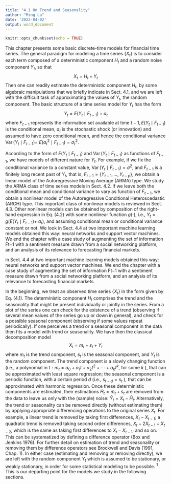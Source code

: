 ```yaml
---
title: "4.1 On Trend and Seasonality"
author: "Ming Lu"
date: '2022-04-02'
output: word_document
---
```


```r
knitr::opts_chunk$set(echo = TRUE)
```

This chapter presents some basic discrete-time models for financial time series. The general paradigm for modeling a time series $\left\{X_{t}\right\}$ is to consider each term composed of a deterministic component $H_{t}$ and a random noise component $Y_{t}$, so that
$$
X_{t}=H_{t}+Y_{t}
$$
Then one can readily estimate the deterministic component $H_{t}$, by some algebraic manipulations that we briefly indicate in Sect. 4.1, and we are left with the difficult task of approximating the values of $Y_{t}$, the random component. The basic structure of a time series model for $Y_{t}$ has the form
$$
Y_{t}=E\left(Y_{t} \mid F_{t-1}\right)+a_{t}
$$
where $F_{t-1}$ represents the information set available at time $t-1, E\left(Y_{t} \mid F_{t-1}\right)$ is the conditional mean, $a_{t}$ is the stochastic shock (or innovation) and assumed to have zero conditional mean, and hence the conditional variance $\operatorname{Var}\left(Y_{t} \mid F_{t-1}\right)=$ $E\left(a_{t}^{2} \mid F_{t-1}\right)=\sigma_{t}^{2} .$

According to the form of $E\left(Y_{t} \mid F_{t-1}\right)$ and $\operatorname{Var}\left(Y_{t} \mid F_{t-1}\right)$ as functions of $F_{t-1}$, we have models of different nature for $Y_{t}$. For example, if we fix the conditional variance to a constant value, $\operatorname{Var}\left(Y_{t} \mid F_{t-1}\right)=\sigma^{2}$, and $F_{t-1}$ is a finitely long recent past of $Y_{t}$, that is, $F_{t-1}=\left\{Y_{t-1}, \ldots, Y_{t-p}\right\}$, we obtain a linear model of the Autoregressive Moving Average (ARMA) type. We study the ARMA class of time series models in Sect. 4.2. If we leave both the conditional mean and conditional variance to vary as function of $F_{t-1}$, we obtain a nonlinear model of the Autoregressive Conditional Heteroscedastic (ARCH) type. This important class of nonlinear models is reviewed in Sect. 4.3. Other nonlinear models can be obtained by composition of the right-hand expression in Eq. (4.2) with some nonlinear function $g(\cdot)$, i.e., $Y_{t}=g\left(E\left(Y_{t} \mid F_{t-1}\right)+\right.$ $\left.a_{t}\right)$, and assuming conditional mean or conditional variance constant or not. We look in Sect. 4.4 at two important machine learning models obtained this way: neural
networks and support vector machines. We end the chapter with a case study of
augmenting the set of information Ft−1 with a sentiment measure drawn from a
social networking platform, and an analysis of its relevance to forecasting financial
markets.

in Sect. 4.4 at two important machine learning models obtained this way: neural
networks and support vector machines. We end the chapter with a case study of
augmenting the set of information Ft−1 with a sentiment measure drawn from a
social networking platform, and an analysis of its relevance to forecasting financial
markets.

In the beginning, we treat an observed time series $\left\{X_{t}\right\}$ in the form given by Eq. (4.1). The deterministic component $H_{t}$ comprises the trend and the seasonality that might be present individually or jointly in the series. From a plot of the series one can check for the existence of a trend (observing if several mean values of the series go up or down in general), and check for a possible seasonal component (observing if some values repeat periodically). If one perceives a trend or a seasonal component in the data then fits a model with trend or seasonality. We have then the classical decomposition model
$$
X_{t}=m_{t}+s_{t}+Y_{t}
$$
where $m_{t}$ is the trend component, $s_{t}$ is the seasonal component, and $Y_{t}$ is the random component. The trend component is a slowly changing function (i.e., a polynomial in $t: m_{t}=a_{0}+a_{1} t+a_{2} t^{2}+\cdots+a_{k} t^{k}$, for some $k$ ), that can be approximated with least square regression; the seasonal component is a periodic function, with a certain period $d$ (i.e., $s_{t-d}=s_{t}$ ), that can be approximated with harmonic regression. Once these deterministic components are estimated, their estimations $\widehat{H}_{t}=\widehat{m}_{t}+\widehat{s}_{t}$ are removed from the data to leave us only with the (sample) noise: $\widehat{Y}_{t}=X_{t}-\widehat{H}_{t}$. Alternatively, the trend or seasonality can be removed directly (without estimating them) by applying appropriate differencing operations to the original series $X_{t}$. For example, a linear trend is removed by taking first differences, $X_{t}-X_{t-1}$; a quadratic trend is removed taking second order differences, $X_{t}-2 X_{t-1}+X_{t-2}$, which is the same as taking first differences to $X_{t}-X_{t-1}$; and so on. This can be systematized by defining a difference operator (Box and Jenkins 1976). For further detail on estimation of trend and seasonality or removing them by difference operators see Brockwell and Davis (1991, Chap. 1). In either case (estimating and removing or removing directly), we are left with the random component $Y_{t}$ which is assumed to be stationary, or weakly stationary, in order for some statistical modeling to be possible. ${ }^{1}$ This is our departing point for the models we study in the following sections.



